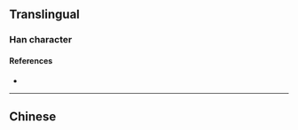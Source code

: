 {{character info}}
==Translingual==

===Han character===
{{Han char|rn=86|rad=火|as=09|sn=13|four=95840|canj=FNKQ|ids=⿰火建}}

====References====
* {{Han ref|kx=0677.240|dkj=19216|hdz=32211.070|uh=7161|ud=29025|bh=DE76|bd=56950}}

----

==Chinese==
{{zh-see|燼|a}}